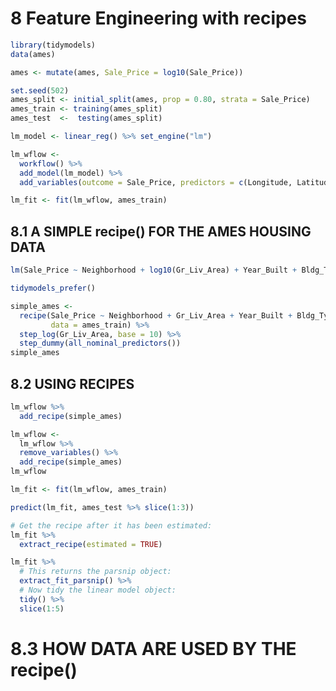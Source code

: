 # 8 Feature Engineering with recipes

```r
library(tidymodels)
data(ames)

ames <- mutate(ames, Sale_Price = log10(Sale_Price))

set.seed(502)
ames_split <- initial_split(ames, prop = 0.80, strata = Sale_Price)
ames_train <- training(ames_split)
ames_test  <-  testing(ames_split)

lm_model <- linear_reg() %>% set_engine("lm")

lm_wflow <- 
  workflow() %>% 
  add_model(lm_model) %>% 
  add_variables(outcome = Sale_Price, predictors = c(Longitude, Latitude))

lm_fit <- fit(lm_wflow, ames_train)
```


## 8.1 A SIMPLE recipe() FOR THE AMES HOUSING DATA

```r
lm(Sale_Price ~ Neighborhood + log10(Gr_Liv_Area) + Year_Built + Bldg_Type, data = ames)
```

```r
tidymodels_prefer()

simple_ames <- 
  recipe(Sale_Price ~ Neighborhood + Gr_Liv_Area + Year_Built + Bldg_Type,
         data = ames_train) %>%
  step_log(Gr_Liv_Area, base = 10) %>% 
  step_dummy(all_nominal_predictors())
simple_ames
```

## 8.2 USING RECIPES

```r
lm_wflow %>% 
  add_recipe(simple_ames)
```

```r
lm_wflow <- 
  lm_wflow %>% 
  remove_variables() %>% 
  add_recipe(simple_ames)
lm_wflow
```

```r
lm_fit <- fit(lm_wflow, ames_train)
```

```r
predict(lm_fit, ames_test %>% slice(1:3))
```

```r
# Get the recipe after it has been estimated:
lm_fit %>% 
  extract_recipe(estimated = TRUE)
```

```r
lm_fit %>% 
  # This returns the parsnip object:
  extract_fit_parsnip() %>% 
  # Now tidy the linear model object:
  tidy() %>% 
  slice(1:5)
```

# 8.3 HOW DATA ARE USED BY THE recipe()
